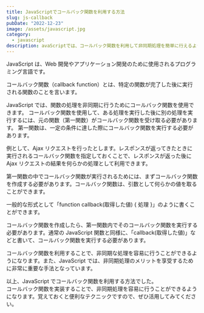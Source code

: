 ```yaml
---
title: JavaScriptでコールバック関数を利用する方法
slug: js-callback
pubDate: "2022-12-23"
image: /assets/javascript.jpg
category:
  - javascript
description: avaScriptでは、コールバック関数を利用して非同期処理を簡単に行えるようになります。第一関数がコールバック関数を受け取る機能を活用してみてください。
---
```


JavaScript は、Web 開発やアプリケーション開発のために使用されるプログラミング言語です。

コールバック関数（callback function）とは、特定の関数が完了した後に実行される関数のことを言います。

JavaScript では、関数の処理を非同期に行うためにコールバック関数を使用できます。 コールバック関数を使用して、ある処理を実行した後に別の処理を実行するには、元の関数（第一関数）がコールバック関数を受け取る必要があります。
第一関数は、一定の条件に達した際にコールバック関数を実行する必要があります。

例として、Ajax リクエストを行ったとします。レスポンスが返ってきたときに実行されるコールバック関数を指定しておくことで、レスポンスが返った後に Ajax リクエストの結果を何らかの処理として利用できます。

第一関数の中でコールバック関数が実行されるためには、まずコールバック関数を作成する必要があります。コールバック関数は、引数として何らかの値を取ることができます。

一般的な形式として「function callback(取得した値) \{ 処理 }」のように書くことができます。

コールバック関数を作成したら、第一関数内でそのコールバック関数を実行する必要があります。通常の JavaScript 関数と同様に、「callback(取得した値)」などと書いて、コールバック関数を実行する必要があります。

コールバック関数を利用することで、非同期な処理を容易に行うことができるようになります。また、JavaScript では、非同期処理のメリットを享受するために非常に重要な手法となっています。

以上、JavaScript でコールバック関数を利用する方法でした。  
コールバック関数を実装することで、非同期処理を容易に行うことができるようになります。覚えておくと便利なテクニックですので、ぜひ活用してみてください。
